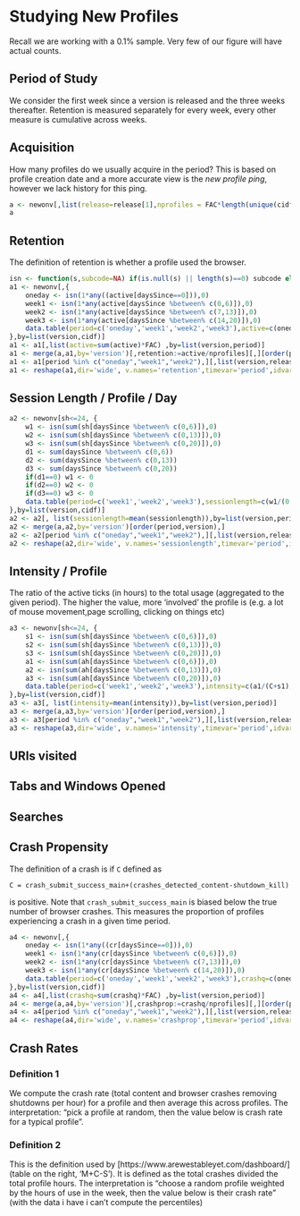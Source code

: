 # Studying New Profiles

Recall we are working with a 0.1% sample. Very few of our figure will have actual counts.

## Period of Study

We consider the first week since a version is released and the three weeks
thereafter. Retention is measured separately for every week, every other measure
is cumulative across weeks.

## Acquisition

How many profiles do we usually acquire in the period? This is based on profile
creation date and a more accurate view is the *new profile ping*, however we
lack history for this ping.

```r
a <- newonv[,list(release=release[1],nprofiles = FAC*length(unique(cidf))) ,by=version][order(version),]
a
```

## Retention 

The definition of retention is whether a profile used the browser.


```r
isn <- function(s,subcode=NA) if(is.null(s) || length(s)==0) subcode else s
a1 <- newonv[,{
    oneday <- isn(1*any((active[daysSince==0])),0)
    week1 <- isn(1*any(active[daysSince %between% c(0,6)]),0)
    week2 <- isn(1*any(active[daysSince %between% c(7,13)]),0)
    week3 <- isn(1*any(active[daysSince %between% c(14,20)]),0)
    data.table(period=c('oneday','week1','week2','week3'),active=c(oneday,week1,week2,week3))
},by=list(version,cidf)]
a1 <- a1[,list(active=sum(active)*FAC) ,by=list(version,period)]
a1 <- merge(a,a1,by='version')[,retention:=active/nprofiles][,][order(period,version),]
a1 <- a1[period %in% c("oneday","week1","week2"),][,list(version,release,period,retention=retention*100)]
a1 <- reshape(a1,dir='wide', v.names='retention',timevar='period',idvar=c('version','release'))

```

## Session Length / Profile / Day 

```r
a2 <- newonv[sh<=24, {
    w1 <- isn(sum(sh[daysSince %between% c(0,6)]),0)
    w2 <- isn(sum(sh[daysSince %between% c(0,13)]),0)
    w3 <- isn(sum(sh[daysSince %between% c(0,20)]),0)
    d1 <- sum(daysSince %between% c(0,6))
    d2 <- sum(daysSince %between% c(0,13))
    d3 <- sum(daysSince %between% c(0,20))
    if(d1==0) w1 <- 0
    if(d2==0) w2 <- 0
    if(d3==0) w3 <- 0
    data.table(period=c('week1','week2','week3'),sessionlength=c(w1/(0.001+d1),w2/(0.001+d2),w3/(0.001+d3)))
},by=list(version,cidf)]
a2 <- a2[, list(sessionlength=mean(sessionlength)),by=list(version,period)]
a2 <- merge(a,a2,by='version')[order(period,version),]
a2 <- a2[period %in% c("oneday","week1","week2"),][,list(version,release,period,sessionlength)]
a2 <- reshape(a2,dir='wide', v.names='sessionlength',timevar='period',idvar=c('version','release'))

```


## Intensity / Profile

The ratio of the active ticks (in hours) to the total usage (aggregated to the
given period). The higher the value, more 'involved' the profile is (e.g. a lot
of mouse movement,page scrolling, clicking on things  etc)

```r
a3 <- newonv[sh<=24, {
    s1 <- isn(sum(sh[daysSince %between% c(0,6)]),0)
    s2 <- isn(sum(sh[daysSince %between% c(0,13)]),0)
    s3 <- isn(sum(sh[daysSince %between% c(0,20)]),0)
    a1 <- isn(sum(ah[daysSince %between% c(0,6)]),0)
    a2 <- isn(sum(ah[daysSince %between% c(0,13)]),0)
    a3 <- isn(sum(ah[daysSince %between% c(0,20)]),0)
    data.table(period=c('week1','week2','week3'),intensity=c(a1/(C+s1),a2/(C+s2),a3/(C+s3)))
},by=list(version,cidf)]
a3 <- a3[, list(intensity=mean(intensity)),by=list(version,period)]
a3 <- merge(a,a3,by='version')[order(period,version),]
a3 <- a3[period %in% c("oneday","week1","week2"),][,list(version,release,period,intensity)]
a3 <- reshape(a3,dir='wide', v.names='intensity',timevar='period',idvar=c('version','release'))

```

## URIs visited

## Tabs and Windows Opened

## Searches

## Crash Propensity

The definition of a crash is if `C` defined as 

```
C = crash_submit_success_main+(crashes_detected_content-shutdown_kill)
```

is positive. Note that `crash_submit_success_main` is biased below the true
number of browser crashes. This measures the proportion of profiles
experiencing a crash in a given time period.


```r
a4 <- newonv[,{
    oneday <- isn(1*any((cr[daysSince==0])),0)
    week1 <- isn(1*any(cr[daysSince %between% c(0,6)]),0)
    week2 <- isn(1*any(cr[daysSince %between% c(7,13)]),0)
    week3 <- isn(1*any(cr[daysSince %between% c(14,20)]),0)
    data.table(period=c('oneday','week1','week2','week3'),crashq=c(oneday,week1,week2,week3))
},by=list(version,cidf)]
a4 <- a4[,list(crashq=sum(crashq)*FAC) ,by=list(version,period)]
a4 <- merge(a,a4,by='version')[,crashprop:=crashq/nprofiles][,][order(period,version),]
a4 <- a4[period %in% c("oneday","week1","week2"),][,list(version,release,period,crashprop=crashprop*100)]
a4 <- reshape(a4,dir='wide', v.names='crashprop',timevar='period',idvar=c('version','release'))

```

## Crash Rates

### Definition 1

We compute the crash rate (total content and browser crashes removing shutdowns
per hour)  for a profile and then average this across profiles. The
interpretation: "pick a profile at random, then the value below is crash rate
for a typical profile".

### Definition 2

This is the definition used by [https://www.arewestableyet.com/dashboard/]
(table on the right, 'M+C-S'). It is defined as the total crashes divided the
total profile hours. The interpretation is "choose a random profile weighted by
the hours of use in the week, then the value below is their crash rate" (with
the data i have i can’t compute the percentiles)
